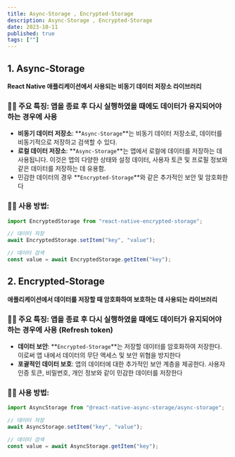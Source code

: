 ```yaml
---
title: Async-Storage , Encrypted-Storage
description: Async-Storage , Encrypted-Storage
date: 2023-10-11
published: true
tags: [""]
---
```


## 1. **Async-Storage**

**React Native 애플리케이션에서 사용되는 비동기 데이터 저장소 라이브러리**

### 🤳🏻 **주요 특징: 앱을 종료 후 다시 실행하였을 때에도 데이터가 유지되어야 하는 경우에 사용**

- **비동기 데이터 저장소**: **`Async-Storage`**는 비동기 데이터 저장소로, 데이터를 비동기적으로 저장하고 검색할 수 있다.
- **로컬 데이터 저장소**: **`Async-Storage`**는 앱에서 로컬에 데이터를 저장하는 데 사용됩니다. 이것은 앱의 다양한 상태와 설정 데이터, 사용자 토큰 및 프로필 정보와 같은 데이터를 저장하는 데 유용함.
- 민감한 데이터의 경우 **`Encrypted-Storage`**와 같은 추가적인 보안 및 암호화한다

### 🤳🏻 **사용 방법:**

```jsx
import EncryptedStorage from "react-native-encrypted-storage";

// 데이터 저장
await EncryptedStorage.setItem("key", "value");

// 데이터 검색
const value = await EncryptedStorage.getItem("key");
```

## 2. **Encrypted-Storage**

**애플리케이션에서 데이터를 저장할 때 암호화하여 보호하는 데 사용되는 라이브러리**

### 🤳🏻 **주요 특징: 앱을 종료 후 다시 실행하였을 때에도 데이터가 유지되어야 하는 경우에 사용 (Refresh token)**

- **데이터 보안**: **`Encrypted-Storage`**는 저장할 데이터를 암호화하여 저장한다. 이로써 앱 내에서 데이터의 무단 액세스 및 보안 위협을 방지한다
- **포괄적인 데이터 보호**: 앱의 데이터에 대한 추가적인 보안 계층을 제공한다. 사용자 인증 토큰, 비밀번호, 개인 정보와 같이 민감한 데이터를 저장한다

### 🤳🏻 **사용 방법:**

```jsx
import AsyncStorage from "@react-native-async-storage/async-storage";

// 데이터 저장
await AsyncStorage.setItem("key", "value");

// 데이터 검색
const value = await AsyncStorage.getItem("key");
```
